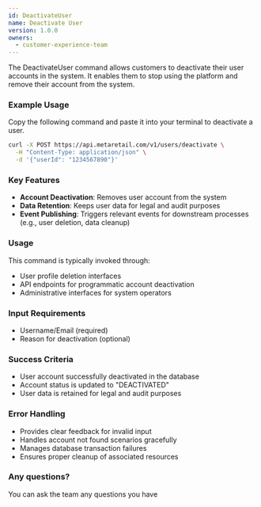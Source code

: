 ```yaml
---
id: DeactivateUser
name: Deactivate User
version: 1.0.0
owners:
  - customer-experience-team
---
```


The DeactivateUser command allows customers to deactivate their user accounts in the system. It enables them to stop using the platform and remove their account from the system.

<NodeGraph />

<SchemaViewer file="schema.json" title="Schema" maxHeight="500px" />

### Example Usage

Copy the following command and paste it into your terminal to deactivate a user.

```bash frame="none"
curl -X POST https://api.metaretail.com/v1/users/deactivate \
  -H "Content-Type: application/json" \
  -d '{"userId": "1234567890"}'
```

### Key Features
- **Account Deactivation**: Removes user account from the system
- **Data Retention**: Keeps user data for legal and audit purposes
- **Event Publishing**: Triggers relevant events for downstream processes (e.g., user deletion, data cleanup)

### Usage
This command is typically invoked through:
- User profile deletion interfaces
- API endpoints for programmatic account deactivation
- Administrative interfaces for system operators

### Input Requirements
- Username/Email (required)
- Reason for deactivation (optional)

### Success Criteria
- User account successfully deactivated in the database
- Account status is updated to "DEACTIVATED"
- User data is retained for legal and audit purposes

### Error Handling
- Provides clear feedback for invalid input
- Handles account not found scenarios gracefully
- Manages database transaction failures
- Ensures proper cleanup of associated resources

### Any questions?
You can ask the team any questions you have